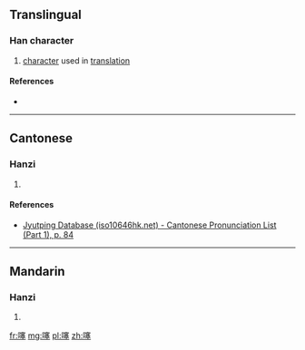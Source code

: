 ==Translingual==

===Han character===
{{Han char|rn=30|rad=口|as=13|sn=16|four=|canj=RJTG|ids=⿰口塞}}

# [[character]] used in [[translation]]

====References====
* {{Han ref|kx=0211.121|hdz=10694.080|uh=567B|ud=22139}}

----

==Cantonese==

===Hanzi===
{{yue-hanzi|jyut=[[sak1]]|y=sak1}}

# {{defn|lang=yue|sort=口13}}

====References====
*[http://www.iso10646hk.net/jp/document/download.jsp Jyutping Database (iso10646hk.net) - Cantonese Pronunciation List (Part 1), p. 84]

----

==Mandarin==

===Hanzi===
{{cmn-hanzi|pin=[[sāi]] ([[sai1]])|wg=sai<sup>1</sup>}}

# {{defn|lang=cmn|sort=口13}}

[[fr:噻]]
[[mg:噻]]
[[pl:噻]]
[[zh:噻]]